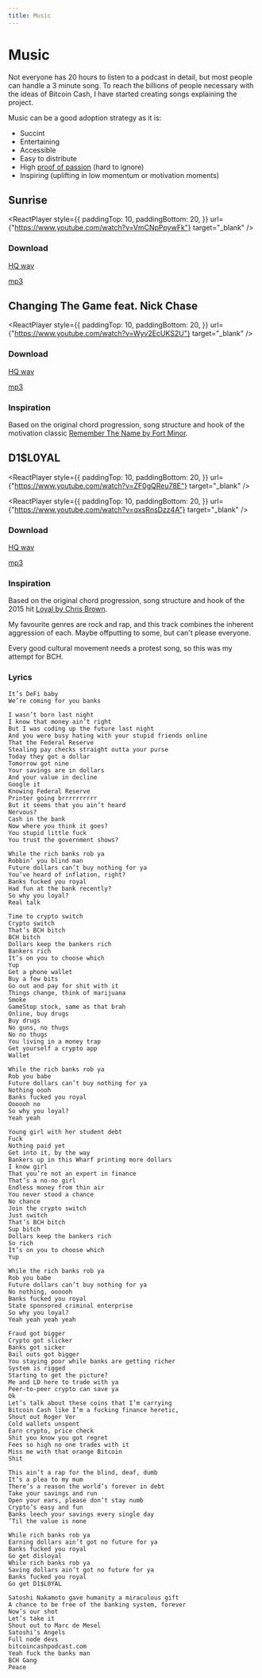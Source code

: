 ```yaml
---
title: Music
---
```



# Music

Not everyone has 20 hours to listen to a podcast in detail, but most people can handle a 3 minute song. To reach the billions of people necessary with the ideas of Bitcoin Cash, I have started creating songs explaining the project.

Music can be a good adoption strategy as it is:

- Succint
- Entertaining
- Accessible
- Easy to distribute
- High [proof of passion](/episodes/13) (hard to ignore)
- Inspiring (uplifting in low momentum or motivation moments)

## Sunrise

<ReactPlayer
  style={{
    paddingTop: 10,
    paddingBottom: 20,
  }}
  url={"https://www.youtube.com/watch?v=VmCNpPpywFk"}
  target="_blank"
/>

### Download

[HQ wav](https://drive.google.com/file/d/1icQninz17V2aH2VZkd9hXbT3w9Tpejhj/view?usp=sharing)

[mp3](https://drive.google.com/file/d/1zSYlPYIBS6DOOw0Z_xMnpm3qF7lrm8TX/view?usp=sharing)

## Changing The Game feat. Nick Chase

<ReactPlayer
  style={{
    paddingTop: 10,
    paddingBottom: 20,
  }}
  url={"https://www.youtube.com/watch?v=Wyv2EcUKS2U"}
  target="_blank"
/>

### Download

[HQ wav](https://drive.google.com/file/d/1l7rU0QTp0q_Ic3UXHjWiE4xzIMR8_fAk/view?usp=sharing)

[mp3](https://drive.google.com/file/d/1WLPa0fndjfBgtddhvoXiKxbRxG0EvDPn/view)

### Inspiration

Based on the original chord progression, song structure and hook of the motivation classic [Remember The Name by Fort Minor](https://www.youtube.com/watch?v=VDvr08sCPOc).

## D1$L0YAL

<ReactPlayer
  style={{
    paddingTop: 10,
    paddingBottom: 20,
  }}
  url={"https://www.youtube.com/watch?v=ZF0gQReu78E"}
  target="_blank"
/>

<ReactPlayer
  style={{
    paddingTop: 10,
    paddingBottom: 20,
  }}
  url={"https://www.youtube.com/watch?v=qxsRnsDzz4A"}
  target="_blank"
/>

### Download

[HQ wav](https://drive.google.com/file/d/1R2CximQKg2cPvZXO2qVD7J-ci17XUfvl/view?usp=sharing)

[mp3](https://drive.google.com/file/d/1MsmCk4mPnCaLi_yIgW2ZKdJt0OqYB-cK/view?usp=sharing)

### Inspiration

Based on the original chord progression, song structure and hook of the 2015 hit [Loyal by Chris Brown](https://www.youtube.com/watch?v=JXRN_LkCa_o).

My favourite genres are rock and rap, and this track combines the inherent aggression of each. Maybe offputting to some, but can't please everyone.

Every good cultural movement needs a protest song, so this was my attempt for BCH.

### Lyrics

```
It’s DeFi baby
We’re coming for you banks

I wasn’t born last night
I know that money ain’t right
But I was coding up the future last night
And you were busy hating with your stupid friends online
That the Federal Reserve
Stealing pay checks straight outta your purse
Today they got a dollar
Tomorrow got nine
Your savings are in dollars
And your value in decline
Google it
Knowing Federal Reserve
Printer going brrrrrrrrrr
But it seems that you ain’t heard
Nervous?
Cash in the bank
Now where you think it goes?
You stupid little fuck
You trust the government shows?

While the rich banks rob ya
Robbin’ you blind man
Future dollars can’t buy nothing for ya
You’ve heard of inflation, right?
Banks fucked you royal
Had fun at the bank recently?
So why you loyal?
Real talk

Time to crypto switch
Crypto switch
That’s BCH bitch
BCH bitch
Dollars keep the bankers rich
Bankers rich
It’s on you to choose which
Yup
Get a phone wallet
Buy a few bits
Go out and pay for shit with it
Things change, think of marijuana
Smoke
GameStop stock, same as that brah
Online, buy drugs
Buy drugs
No guns, no thugs
No no thugs
You living in a money trap
Get yourself a crypto app
Wallet

While the rich banks rob ya
Rob you babe
Future dollars can’t buy nothing for ya
Nothing oooh
Banks fucked you royal
Oooooh no
So why you loyal?
Yeah yeah

Young girl with her student debt
Fuck
Nothing paid yet
Get into it, by the way
Bankers up in this Wharf printing more dollars
I know girl
That you’re not an expert in finance
That’s a no-no girl
Endless money from thin air
You never stood a chance
No chance
Join the crypto switch
Just switch
That’s BCH bitch
Sup bitch
Dollars keep the bankers rich
So rich
It’s on you to choose which
Yup

While the rich banks rob ya
Rob you babe
Future dollars can’t buy nothing for ya
No nothing, oooooh
Banks fucked you royal
State sponsored criminal enterprise
So why you loyal?
Yeah yeah yeah yeah

Fraud got bigger
Crypto got slicker
Banks got sicker
Bail outs got bigger
You staying poor while banks are getting richer
System is rigged
Starting to get the picture?
Me and LD here to trade with ya
Peer-to-peer crypto can save ya
Ok
Let’s talk about these coins that I’m carrying
Bitcoin Cash like I’m a fucking finance heretic,
Shout out Roger Ver
Cold wallets unspent
Earn crypto, price check
Shit you know you got regret
Fees so high no one trades with it
Miss me with that orange Bitcoin
Shit

This ain’t a rap for the blind, deaf, dumb
It’s a plea to my mum
There’s a reason the world’s forever in debt
Take your savings and run
Open your ears, please don’t stay numb
Crypto’s easy and fun
Banks leech your savings every single day
’Til the value is none

While rich banks rob ya
Earning dollars ain’t got no future for ya
Banks fucked you royal
Go get disloyal
While rich banks rob ya
Saving dollars ain’t got no future for ya
Banks fucked you royal
Go get D1$L0YAL

Satoshi Nakamoto gave humanity a miraculous gift
A chance to be free of the banking system, forever
Now’s our shot
Let’s take it
Shout out to Marc de Mesel
Satoshi’s Angels
Full node devs
bitcoincashpodcast.com
Yeah fuck the banks man
BCH Gang
Peace
```
